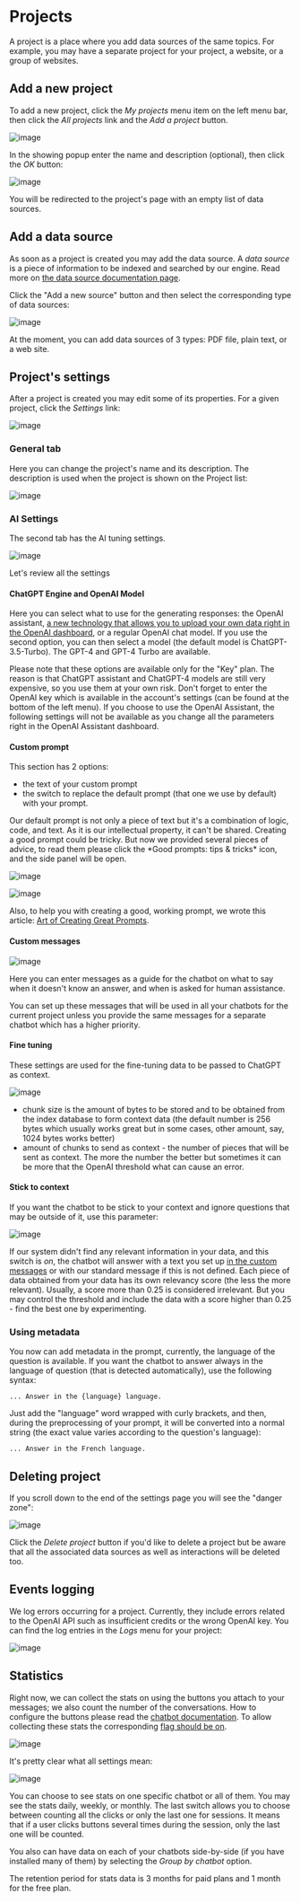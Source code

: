 
# Projects

A project is a place where you add data sources of the same topics. For example, you may have a separate project for your project, a website, or a group of websites. 
 
## Add a new project
To add a new project, click the *My projects* menu item on the left menu bar, then click the *All projects* link and the *Add a project* button. 

![image](https://github.com/StubbornDeer/enum-docs-nextra/assets/91156314/12bce434-ca3f-4917-acac-dc5ba57ac9bb)

In the showing popup enter the name and description (optional), then click the *OK* button:

![image](https://github.com/StubbornDeer/enum-docs-nextra/assets/91156314/441f62d0-164a-4dfe-922e-36dc4768f4ba)

You will be redirected to the project's page with an empty list of data sources.

## Add a data source
As soon as a project is created you may add the data source. A *data source* is a piece of information to be indexed and searched by our engine. Read more on [the data source documentation page](https://www.enumhq.com/docs/guide/data-sources).

 Click the "Add a new source" button and then select the corresponding type of data sources:

![image](https://github.com/StubbornDeer/enum-docs-nextra/assets/91156314/5407348c-fac1-4a47-b9a3-b15b9a90267a)

<Callout>
  At the moment, you can add data sources of 3 types: PDF file, plain text, or a web site.
 </Callout>

## Project's settings
After a project is created you may edit some of its properties. For a given project, click the *Settings* link:

![image](https://github.com/StubbornDeer/enum-docs-nextra/assets/91156314/65e08c3c-e6b2-4dde-b106-a4a2b670b33c)

### General tab
Here you can change the project's name and its description.
The description is used when the project is shown on the Project list:

![image](https://github.com/StubbornDeer/enum-docs-nextra/assets/91156314/8830a897-5661-43d8-a29c-ececf5722b7f)

### AI Settings
The second tab has the AI tuning settings. 

![image](https://github.com/StubbornDeer/enum-docs-nextra/assets/91156314/cd5ebc03-1448-4cd4-9c57-113de9c1ff7f)

Let's review all the settings

#### ChatGPT Engine and OpenAI Model
Here you can select what to use for the generating responses: the OpenAI assistant, [a new technology that allows you to upload your own data right in the OpenAI dashboard](https://platform.openai.com/assistants), or a regular OpenAI chat model. If you use the second option, you can then select a model (the default model is ChatGPT-3.5-Turbo). The GPT-4 and GPT-4 Turbo are available.

<Callout>
  Please note that these options are available only for the "Key" plan. The reason is that ChatGPT assistant and ChatGPT-4 models are still very expensive, so you use them at your own risk.
</Callout>
<Callout>
  Don't forget to enter the OpenAI key which is available in the account's settings (can be found at the bottom of the left menu).
</Callout>
<Callout>
If you choose to use the OpenAI Assistant, the following settings will not be available as you change all the parameters right in the OpenAI Assistant dashboard.
</Callout>

#### Custom prompt
This section has 2 options:
- the text of your custom prompt
- the switch to replace the default prompt (that one we use by default) with your prompt.

<Callout>
  Our default prompt is not only a piece of text but it's a combination of logic, code, and text. As it is our intellectual property, it can't be shared.
</Callout>

<Callout>
  Creating a good prompt could be tricky. But now we provided several pieces of advice, to read them please click the *Good prompts: tips & tricks* icon, and the side panel will be open.
</Callout>

![image](https://github.com/StubbornDeer/enum-docs-nextra/assets/91156314/8aae9f9b-200d-4d1b-8d6c-d81b2ae95e7b)

![image](https://github.com/StubbornDeer/enum-docs-nextra/assets/91156314/05426410-6653-4d2d-b68f-2b4a81ae1004)

Also, to help you with creating a good, working prompt, we wrote this article: [Art of Creating Great Prompts](https://enumhq.com/blog/posts/art-of-creating-great-prompts/).

#### Custom messages

![image](https://github.com/StubbornDeer/enum-docs-nextra/assets/91156314/dc6c53c5-90f6-4cbb-97e5-fcd12ebd1226)

Here you can enter messages as a guide for the chatbot on what to say when it doesn't know an answer, and when is asked for human assistance.

<Callout>
  You can set up these messages that will be used in all your chatbots for the current project unless you provide the same messages for a separate chatbot which has a higher priority.
</Callout>

#### Fine tuning

These settings are used for the fine-tuning data to be passed to ChatGPT as context.

![image](https://github.com/StubbornDeer/enum-docs-nextra/assets/91156314/fbb21915-aac0-4121-b205-dae197848f28)

- chunk size is the amount of bytes to be stored and to be obtained from the index database to form context data (the default number is 256 bytes which usually works great but in some cases, other amount, say, 1024 bytes works better)
- amount of chunks to send as context - the number of pieces that will be sent as context. The more the number the better but sometimes it can be more that the OpenAI threshold what can cause an error.

#### Stick to context
If you want the chatbot to be stick to your context and ignore questions that may be outside of it, use this parameter:

![image](https://github.com/StubbornDeer/enum-docs-nextra/assets/91156314/d4e650b7-d604-41cc-9bd6-ef7372ad20af)

If our system didn't find any relevant information in your data, and this switch is *on*, the chatbot will answer with a text you set up [in the custom messages](https://www.enumhq.com/docs/guide/projects#custom-messages) or with our standard message if this is not defined. Each piece of data obtained from your data has its own relevancy score (the less the more relevant). Usually, a score more than 0.25 is considered irrelevant. But you may control the threshold and include the data with a score higher than 0.25 - find the best one by experimenting.

### Using metadata
You now can add metadata in the prompt, currently, the language of the question is available. If you want the chatbot to answer always in the language of question (that is detected automatically), use the following syntax:

```
... Answer in the {language} language.
```

Just add the "language" word wrapped with curly brackets, and then, during the preprocessing of your prompt, it will be converted into a normal string (the exact value varies according to the question's language):

```
... Answer in the French language.
```

## Deleting project
If you scroll down to the end of the settings page you will see the "danger zone":

![image](https://github.com/StubbornDeer/enum-docs-nextra/assets/91156314/61854521-efd4-4eb1-9abc-4e71ccff992e)

Click the *Delete project* button if you'd like to delete a project but be aware that all the associated data sources as well as interactions will be deleted too.

## Events logging

We log errors occurring for a project. Currently, they include errors related to the OpenAI API such as insufficient credits or the wrong OpenAI key. You can find the log entries in the *Logs* menu for your project:

![image](https://github.com/StubbornDeer/enum-docs-nextra/assets/91156314/cd50ace7-938e-4cff-9249-8a8f597cc10b)

## Statistics

Right now, we can collect the stats on using the buttons you attach to your messages; we also count the number of the conversations. How to configure the buttons please read the [chatbot documentation](https://www.enumhq.com/docs/chat-plugins/crisp/crisp-settings#add-standard-action-buttons-to-the-messages). To allow collecting these stats the corresponding [flag should be on](https://www.enumhq.com/docs/guide/projects#statistics).

![image](https://github.com/StubbornDeer/enum-docs-nextra/assets/91156314/1a12b92c-32ef-44ff-a14e-df42a93dd647)

It's pretty clear what all settings mean:

![image](https://github.com/StubbornDeer/enum-docs-nextra/assets/91156314/52e10c9c-3843-4e4c-b21d-b8236746346a)


You can choose to see stats on one specific chatbot or all of them.
You may see the stats daily, weekly, or monthly.
The last switch allows you to choose between counting all the clicks or only the last one for sessions.
It means that if a user clicks buttons several times during the session, only the last one will be counted.

You also can have data on each of your chatbots side-by-side (if you have installed many of them) by selecting the *Group by chatbot* option.

<Callout>
  The retention period for stats data is 3 months for paid plans and 1 month for the free plan.
</Callout>
